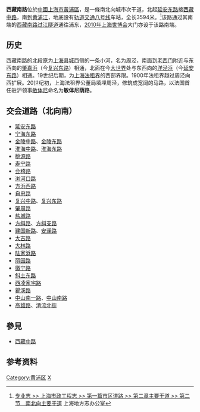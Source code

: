 {{noteTA
|G1=Unit
}}
{{Infobox China Road
|路牌类型=Shanghai
|中文道路名称=西藏南路
|走向1=北
|走向2=南
|走向1(E)=N
|道路英文名=Xizang Rd.(S)
|走向2(E)=S
|图片=
|图片说明=
|道路属性=
|道路总长度=3.594
|车速限制=
|行车线数量=
|所在地区= {{CHN}}[[上海市|上海市]][[黄浦区|黄浦区]]
|起点= [[延安东路_(上海)|延安东路]]接[[西藏中路|西藏中路]]
|终点= [[西藏南路隧道|西藏南路过江隧道]]穿过[[黄浦江|黄浦江]]
|道路命名日期= 1943年
|命名缘由= [[法国|法国]]首任驻沪领事
|道路旧名= 敏体尼荫路
|道路动工日期=20世纪初
|通车日期= 
|路段主要建筑=[[2010年上海世博会|2010年上海世博会]]大门
}}

'''西藏南路'''位於[[中華人民共和國|中國]][[上海市|上海市]][[黃浦區|黃浦區]]，是一條南北向城市次干道，北起[[延安东路_(上海)|延安东路]]接[[西藏中路|西藏中路]]，南到[[黄浦江|黄浦江]]，地底設有[[上海轨道交通八号线|轨道交通八号线]]车站，全长3594米。<ref>[http://shtong.gov.cn/newsite/node2/node2245/node68289/node68294/node68312/node68325/userobject1ai65726.html 专业志 >> 上海市政工程志 >> 第一篇市区道路 >> 第二章主要干道 >> 第二节　南北向主要干道] {{Wayback|url=http://shtong.gov.cn/newsite/node2/node2245/node68289/node68294/node68312/node68325/userobject1ai65726.html |date=20140527225953 }}上海地方志办公室</ref>该路通过其南端的[[西藏南路隧道|西藏南路过江隧道]]通往浦东，[[2010年上海世博会|2010年上海世博会]]大门亦设于该路南端。

== 历史 ==
西藏南路的北段原为[[上海县城|上海县城]]西侧的一条小河，名为周泾，南面到[[老西门|老西门]]附近与东西向的[[肇嘉浜|肇嘉浜]]（今[[复兴东路_(上海)|复兴东路]]）相通，北面在今[[上海大世界|大世界]]处与东西向的[[洋泾浜|洋泾浜]]（今[[延安东路_(上海)|延安东路]]）相通。19世纪后期，为[[上海法租界|上海法租界]]的西部界限。1900年法租界越过周泾向西扩展。20世纪初，上海法租界公董局填埋周泾，修筑成宽阔的马路，以法国首任驻沪领事[[敏体尼|敏体尼]]命名为'''敏体尼荫路'''。

== 交会道路（北向南） ==
*[[延安东路|延安东路]]
*[[宁海东路|宁海东路]]
*[[金陵中路|金陵中路]]、[[金陵东路|金陵东路]]
*[[淮海中路|淮海中路]]、[[淮海东路_(上海)|淮海东路]]
*[[桃源路|桃源路]]
*[[寿宁路|寿宁路]]
*[[会稽路|会稽路]]
*[[浏河口路|浏河口路]]
*[[方浜西路|方浜西路]]
*[[自忠路|自忠路]]
*[[复兴中路|复兴中路]]、[[复兴东路_(上海)|复兴东路]]
*[[肇周路|肇周路]]
*[[盐城路|盐城路]]
*[[方斜路|方斜路]]、[[方斜支路|方斜支路]]
*[[建国新路|建国新路]]、[[安澜路|安澜路]]
*[[大吉路|大吉路]]
*[[大林路|大林路]]
*[[陆家浜路|陆家浜路]]
*[[丽园路|丽园路]]
*[[徽宁路|徽宁路]]
*[[斜土东路|斜土东路]]
*[[西凌家宅路|西凌家宅路]]
*[[瞿溪路|瞿溪路]]
*[[中山南一路|中山南一路]]、[[中山南路_(上海)|中山南路]]
*[[高雄路|高雄路]]、[[清流北街|清流北街]]

==參見==
*[[西藏中路|西藏中路]]

==参考资料==
<references/>


[[Category:黄浦区|Category:黄浦区]]
[[Category:上海道路|X]]